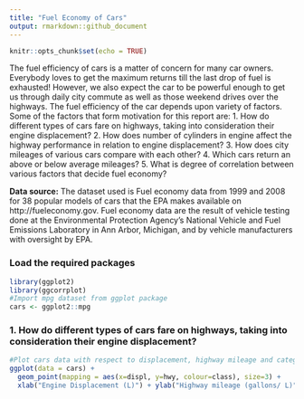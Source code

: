 ```yaml
---
title: "Fuel Economy of Cars"
output: rmarkdown::github_document
---
```


```r
knitr::opts_chunk$set(echo = TRUE)
```

The fuel efficiency of cars is a matter of concern for many car owners. Everybody loves to get the maximum returns till the last drop of fuel is exhausted! However, we also expect the car to be powerful enough to get us through daily city commute as well as those weekend drives over the highways. The fuel efficiency of the car depends upon variety of factors. Some of the factors that form motivation for this report are:
1. How do different types of cars fare on highways, taking into consideration their engine displacement?
2. How does number of cylinders in engine affect the highway performance in relation to engine displacement?
3. How does city mileages of various cars compare with each other?
4. Which cars return an above or below average mileages?
5. What is degree of correlation between various factors that decide fuel economy?

**Data source:** The dataset used is Fuel economy data from 1999 and 2008 for 38 popular models of cars that the EPA makes available on http://fueleconomy.gov. Fuel economy data are the result of vehicle testing done at the Environmental Protection Agency's National Vehicle and Fuel Emissions Laboratory in Ann Arbor, Michigan, and by vehicle manufacturers with oversight by EPA.

### Load the required packages

```r
library(ggplot2)
library(ggcorrplot)
#Import mpg dataset from ggplot package
cars <- ggplot2::mpg
```

### 1. How do different types of cars fare on highways, taking into consideration their engine displacement?


```r
#Plot cars data with respect to displacement, highway mileage and category
ggplot(data = cars) +
  geom_point(mapping = aes(x=displ, y=hwy, colour=class), size=3) + 
  xlab("Engine Displacement (L)") + ylab("Highway mileage (gallons/ L)")
```

